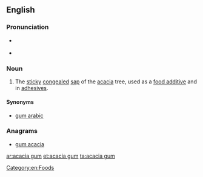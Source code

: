 ==English==

===Pronunciation===
* {{a|RP}} {{IPA|/əˈkeɪ.ʃə ɡʌm/|/əˈkeɪ.sjə ɡʌm/|lang=en}}
* {{a|US}} {{IPA|/əˈkeɪ.ʃə ɡʌm/|lang=en}}

===Noun===
{{en-noun|-}}
{{wikipedia}}

# The [[sticky]] [[congealed]] [[sap]] of the [[acacia]] tree, used as a [[food additive]] and in [[adhesive]]s.

====Synonyms====
* [[gum arabic]]

===Anagrams===
* [[gum acacia#English|gum acacia]]

[[Category:en:Foods]]

[[ar:acacia gum]]
[[et:acacia gum]]
[[ta:acacia gum]]